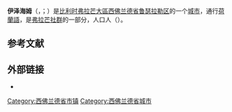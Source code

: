 {{noteTA
|G1=比利时地名
}}
{{Infobox Belgium municipality
|name             = 伊泽海姆
|native_name      = <small>{{native name|nl|Izegem}}<br>{{native name|vls|Yzegem}}</small>
|type             = {{BEL}}[[比利时城市列表|城市]]
|picture          = Izegem Heilig-Hartkerk-0.JPG
|picture-legend   = 圣心教堂
|map              = Izegem West-Flanders Belgium Map.svg
|map-legend       = 伊泽海姆在[[西佛兰德省|西佛兰德省]]的位置
|arms             = Izegem wapen.svg
|flag             = Izegem vlag.svg
|region           = {{BE-REG-FLE}}
|community        = {{BE-NL}}
|province         = {{BE-PROV-WV}}
|arrondissement   = [[鲁瑟拉勒区|鲁瑟拉勒区]]
|nis              = 36008
|pyramid-date     =
|0-19=
|20-64=
|65=
|foreigners=
|foreigners-date  =
|mayor            = Bert Maertens (NV-A)
|majority         = [[新弗拉芒人聯盟|NV-A]], [[基督教民主和弗拉芒|CD&V]]
|postal-codes     = 8870
|telephone-area   = 051
|web              = [http://www.izegem.be/ www.izegem.be]
|coordinates      = {{coord|50|55|N|03|12|E|region:BE|display=inline,title}}
}}
'''伊泽海姆'''（{{lang-nl|Izegem}}，{{IPA-nl|ˈizəɣɛm}}；{{lang-vls|Yzegem}}）是[[比利时|比利时]][[弗拉芒大區|弗拉芒大區]][[西佛兰德省|西佛兰德省]][[鲁瑟拉勒区|鲁瑟拉勒区]]的一个[[比利时城市列表|城市]]，通行[[荷蘭語|荷蘭語]]，是[[弗拉芒社群|弗拉芒社群]]的一部分，人口{{wikidata|property|normal+|P1082}}人（{{wikidata|qualifier|P1082|P585}}）。

== 参考文献 ==
{{Reflist}}

==外部链接==
* {{Commons category-inline|Izegem}}

{{西佛兰德省市镇}}
{{Authority control}}
{{DEFAULTSORT:Izegem}}
[[Category:西佛兰德省市镇|Category:西佛兰德省市镇]]
[[Category:西佛兰德省城市|Category:西佛兰德省城市]]
{{WestFlanders-geo-stub}}